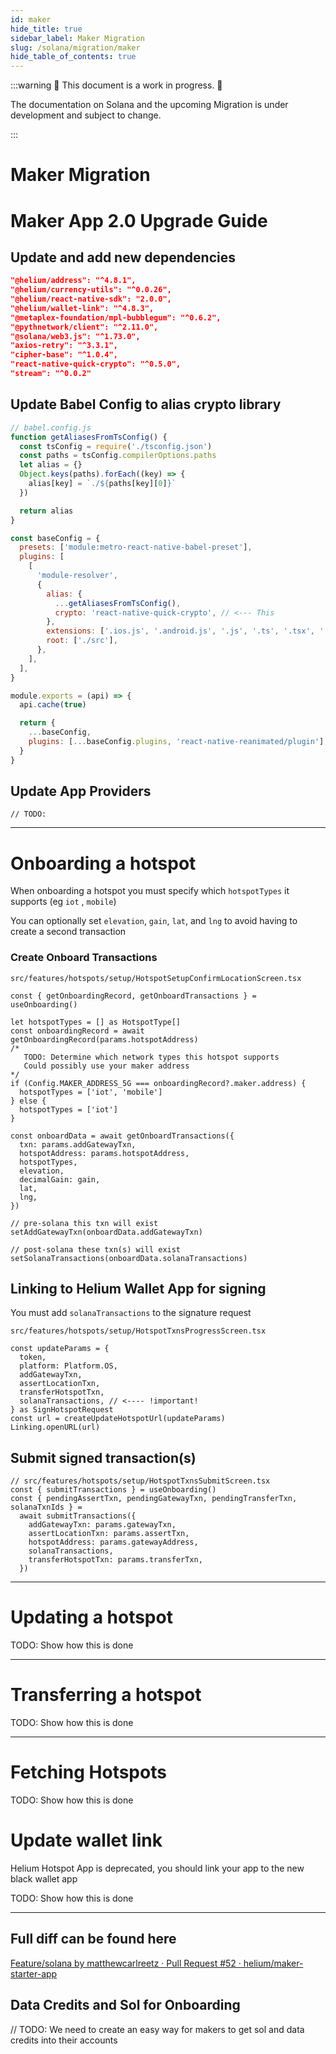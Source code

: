 ```yaml
---
id: maker
hide_title: true
sidebar_label: Maker Migration
slug: /solana/migration/maker
hide_table_of_contents: true
---
```



:::warning 🚧 This document is a work in progress. 🚧

The documentation on Solana and the upcoming Migration is under development and subject to change.

:::

# Maker Migration

# Maker App 2.0 Upgrade Guide

## Update and add new dependencies

```json
"@helium/address": "^4.8.1",
"@helium/currency-utils": "^0.0.26",
"@helium/react-native-sdk": "2.0.0",
"@helium/wallet-link": "^4.8.3",
"@metaplex-foundation/mpl-bubblegum": "^0.6.2",
"@pythnetwork/client": "^2.11.0",
"@solana/web3.js": "^1.73.0",
"axios-retry": "^3.3.1",
"cipher-base": "^1.0.4",
"react-native-quick-crypto": "^0.5.0",
"stream": "^0.0.2"
```

## Update Babel Config to alias crypto library

```jsx
// babel.config.js
function getAliasesFromTsConfig() {
  const tsConfig = require('./tsconfig.json')
  const paths = tsConfig.compilerOptions.paths
  let alias = {}
  Object.keys(paths).forEach((key) => {
    alias[key] = `./${paths[key][0]}`
  })

  return alias
}

const baseConfig = {
  presets: ['module:metro-react-native-babel-preset'],
  plugins: [
    [
      'module-resolver',
      {
        alias: {
          ...getAliasesFromTsConfig(),
          crypto: 'react-native-quick-crypto', // <--- This
        },
        extensions: ['.ios.js', '.android.js', '.js', '.ts', '.tsx', '.json'],
        root: ['./src'],
      },
    ],
  ],
}

module.exports = (api) => {
  api.cache(true)

  return {
    ...baseConfig,
    plugins: [...baseConfig.plugins, 'react-native-reanimated/plugin'],
  }
}
```

## Update App Providers

```tsx
// TODO:
```

---

# Onboarding a hotspot

When onboarding a hotspot you must specify which `hotspotTypes` it supports (eg `iot` , `mobile`)

You can optionally set `elevation`, `gain`, `lat`, and `lng` to avoid having to create a second
transaction

### Create Onboard Transactions

`src/features/hotspots/setup/HotspotSetupConfirmLocationScreen.tsx`

```tsx
const { getOnboardingRecord, getOnboardTransactions } = useOnboarding()

let hotspotTypes = [] as HotspotType[]
const onboardingRecord = await getOnboardingRecord(params.hotspotAddress)
/*
   TODO: Determine which network types this hotspot supports
   Could possibly use your maker address
*/
if (Config.MAKER_ADDRESS_5G === onboardingRecord?.maker.address) {
  hotspotTypes = ['iot', 'mobile']
} else {
  hotspotTypes = ['iot']
}

const onboardData = await getOnboardTransactions({
  txn: params.addGatewayTxn,
  hotspotAddress: params.hotspotAddress,
  hotspotTypes,
  elevation,
  decimalGain: gain,
  lat,
  lng,
})

// pre-solana this txn will exist
setAddGatewayTxn(onboardData.addGatewayTxn)

// post-solana these txn(s) will exist
setSolanaTransactions(onboardData.solanaTransactions)
```

## Linking to Helium Wallet App for signing

You must add `solanaTransactions` to the signature request

`src/features/hotspots/setup/HotspotTxnsProgressScreen.tsx`

```tsx
const updateParams = {
  token,
  platform: Platform.OS,
  addGatewayTxn,
  assertLocationTxn,
  transferHotspotTxn,
  solanaTransactions, // <---- !important!
} as SignHotspotRequest
const url = createUpdateHotspotUrl(updateParams)
Linking.openURL(url)
```

## Submit signed transaction(s)

```tsx
// src/features/hotspots/setup/HotspotTxnsSubmitScreen.tsx
const { submitTransactions } = useOnboarding()
const { pendingAssertTxn, pendingGatewayTxn, pendingTransferTxn, solanaTxnIds } =
  await submitTransactions({
    addGatewayTxn: params.gatewayTxn,
    assertLocationTxn: params.assertTxn,
    hotspotAddress: params.gatewayAddress,
    solanaTransactions,
    transferHotspotTxn: params.transferTxn,
  })
```

---

# Updating a hotspot

TODO: Show how this is done

---

# Transferring a hotspot

TODO: Show how this is done

---

# Fetching Hotspots

TODO: Show how this is done

# Update wallet link

Helium Hotspot App is deprecated, you should link your app to the new black wallet app

TODO: Show how this is done

---

## Full diff can be found here

[Feature/solana by matthewcarlreetz · Pull Request #52 · helium/maker-starter-app](https://github.com/helium/maker-starter-app/pull/52/files?diff=split&w=1)

## Data Credits and Sol for Onboarding

// TODO: We need to create an easy way for makers to get sol and data credits into their accounts
